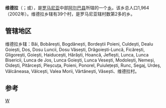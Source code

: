 {{Refimprove|time=2019-01-31T21:53:03+00:00}}
{{Infobox settlement
<!--See the Table at Infobox settlement for all fields and descriptions of usage-->
<!-- Basic info  ---------------->
|name                   = 维德拉
|settlement_type        = [[乡_(罗马尼亚)|乡]]
|other_name             =
<!-- images and maps  ----------->
|image_skyline          =
|imagesize              =
|image_caption          = 
|image_flag             = 
|flag_size              =
|image_seal             = 
|seal_size              =
|image_shield           =
|shield_size            =
|image_blank_emblem     =
|blank_emblem_type      =
|blank_emblem_size      =
|image_map              = Vidra jud Alba.png
|mapsize                = 
|map_caption            = 在阿尔巴县的位置
|pushpin_map            = Romania
|pushpin_label_position = above
|pushpin_mapsize        =
|pushpin_map_caption    = 在罗马尼亚的位置
<!-- Location ------------------>
|coordinates_region     = RO
|subdivision_type       = 国家
|subdivision_name       = {{flag|Romania}}
|subdivision_type1      = [[罗马尼亚行政区划|县]]
|subdivision_name1      = [[阿尔巴县|阿尔巴县]]
|unit_pref                = 
|area_footnotes           =
|area_total_km2

<!-- Population   ----------------------->
|population_as_of               = 2002
|population_footnotes           =<ref>{{ro icon}} [http://recensamant.referinte.transindex.ro/?pg=3&id=75 "Vidra"] {{webarchive|url=https://web.archive.org/web/20120325143755/http://recensamant.referinte.transindex.ro/?pg=3&id=75 |date=2012-03-25 }}, at the [http://adatbank.transindex.ro/ Erdélyi Magyar Adatbank]'s [http://recensamant.referinte.transindex.ro/ ''Recensământ 2002'']  {{webarchive|url=https://web.archive.org/web/20120320124003/http://recensamant.referinte.transindex.ro/ |date=2012-03-20 }}; Retrieved on September 4, 2009</ref>
|population_note                =
|population_total               =1,964
|population_density_km2         =
<!-- General information  --------------->
|timezone               =[[Eastern_European_Time|EET]]
|utc_offset             = +2
|timezone_DST           = [[Eastern_European_Summer_Time|EEST]]
|utc_offset_DST         = +3
|latd  =46 |latm  =22 |lats  =02 | latNS  = N
|longd =22 |longm =52 |longs =57 | longEW = E
|coordinates_display = inline,title
|elevation_footnotes    =  <!--for references: use  tags-->
|elevation_m            =
}}'''维德拉'''（{{lang-ro|Vidra}}；{{lang-hu|Alsóvidra}}或{{lang|hu|Kisaranyos}}），是[[罗马尼亚|罗马尼亚]]中部[[阿尔巴县|阿尔巴县]]所辖的一个[[乡_(罗马尼亚)|乡]]。该乡总人口1,964（2002年）。维德拉乡辖有39个村，是罗马尼亚辖村数第2多的乡。

== 管辖地区 ==
维德拉乡辖：Băi, Bobărești, Bogdănești, Bordeștii Poieni, Culdești, Dealu Goiești, Dos, Dosu Luncii, Dosu Văsești, Drăgoiești-Luncă, Ficărești, Gligorești, Goiești, Haiducești, Hărăști, Hoancă, Jeflești, Lunca, Lunca Bisericii, Lunca de Jos, Lunca Goiești, Lunca Vesești, Modolești, Nemeși, Oidești, Pitărcești, Pleșcuța, Poieni, Ponorel, Puiulețești, Runc, Segaj, Urdeș, Vâlcăneasa, Vâlcești, Valea Morii, Vârtănești, Văsești、维德拉村。

==参考==
{{Reflist}}

{{Alba County}}

[[Category:阿尔巴县|W]]